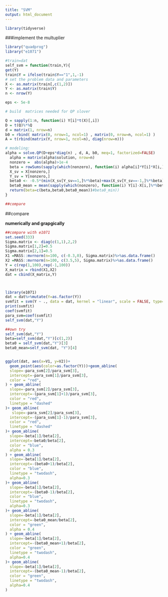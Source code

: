 ```yaml
---
title: "SVM"
output: html_document
---
```


```r
library(tidyverse)
```




###implement the multuplier



```r
library("quadprog")
library("e1071")

#train=dat
self_svm = function(train,Y){
get(Y)
train$Y = ifelse(train$Y=="1",1,-1)
# set the problem data and parameters
X <- as.matrix(train[,c(1,2)])
Y <- as.matrix(train$Y)
n <- nrow(Y)

eps <- 5e-8

# build  matrices needed for QP slover

Q = sapply(1:n, function(i) Y[i]*t(X)[,i])
D = t(Q)%*%Q
d = matrix(1, nrow=n)
b0 = rbind( matrix(0, nrow=1, ncol=1) , matrix(0, nrow=n, ncol=1) )
A = t(rbind(matrix(Y, nrow=1, ncol=n), diag(nrow=n)))

# modeling:
alpha = solve.QP(D+eps*diag(n) , d, A, b0, meq=1, factorized=FALSE)
  alpha = matrix(alpha$solution, nrow=n)
  nonzero =  abs(alpha)>1e-4
  beta = rowSums(sapply(which(nonzero), function(i) alpha[i]*Y[i]*X[i,]))
  X_sv = X[nonzero,]
  Y_sv = Y[nonzero,]
  beta0 <- -0.5*(min(X_sv[Y_sv==1,]%*%beta)+max(X_sv[Y_sv==-1,]%*%beta))
  beta0_mean = mean(sapply(which(nonzero), function(i) Y[i]-X[i,]%*%beta))
  return(beta=c(beta,beta0,beta0_mean))#beta0_min))
}

##compare
```



##compare

**numerically and grapgically**

```r
##compare with e1071
set.seed(333)
Sigma.matrix <- diag(c(1,1),2,2)
Sigma.matrix[1,2]=0.5
Sigma.matrix[2,1]=0.5
X1 =MASS::mvrnorm(n=100, c(-0.3,0), Sigma.matrix)%>%as.data.frame()
X2 =MASS::mvrnorm(n=100, c(3.5,5), Sigma.matrix)%>%as.data.frame()
Y = c(rep(1,100),rep(-1,100))
X_matrix = rbind(X1,X2)
dat = cbind(X_matrix,Y)



library(e1071)
dat = dat%>%mutate(Y=as.factor(Y))
svmfit = svm(Y ~ ., data = dat, kernel = "linear", scale = FALSE, type="C-classification")
print(svmfit)
coef(svmfit)
para_svm=coef(svmfit)
self_svm(dat,"Y")

##own try
self_svm(dat,"Y")
beta=self_svm(dat,"Y")[c(1,2)]
beta0 = self_svm(dat,"Y")[3]
beta0_mean=self_svm(dat, "Y")[4]


ggplot(dat, aes(x=V1, y=V2))+
  geom_point(aes(color=as.factor(Y)))+geom_abline(
  slope=-para_svm[2]/para_svm[3],
  intercept=-para_svm[1]/para_svm[3],
  color = "red",
) + geom_abline(
  slope=-para_svm[2]/para_svm[3],
  intercept=-(para_svm[1]+1)/para_svm[3],
  color = "red",
  linetype = "dashed"
)+ geom_abline(
   slope=-para_svm[2]/para_svm[3],
  intercept=-(para_svm[1]-1)/para_svm[3],
  color = "red",
  linetype = "dashed"
)+ geom_abline(
  slope=-beta[1]/beta[2],
  intercept=-beta0/beta[2],
  color = "blue",
  alpha = 0.3
) + geom_abline(
  slope=-beta[1]/beta[2],
  intercept=-(beta0+1)/beta[2],
  color = "blue",
  linetype = "twodash",
  alpha=0.3
)+ geom_abline(
  slope=-beta[1]/beta[2],
  intercept=-(beta0-1)/beta[2],
  color = "blue",
  linetype = "twodash",
  alpha=0.3
)+ geom_abline(
  slope=-beta[1]/beta[2],
  intercept=-beta0_mean/beta[2],
  color = "green",
  alpha = 0.4
) + geom_abline(
  slope=-beta[1]/beta[2],
  intercept=-(beta0_mean+1)/beta[2],
  color = "green",
  linetype = "twodash",
  alpha=0.4
)+ geom_abline(
  slope=-beta[1]/beta[2],
  intercept=-(beta0_mean-1)/beta[2],
  color = "green",
  linetype = "twodash",
  alpha=0.4
)  

```

